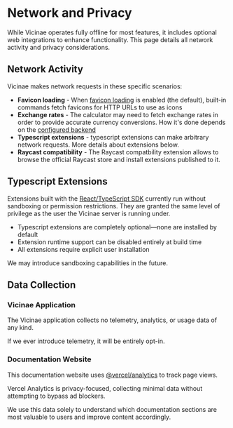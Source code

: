 # Network and Privacy

While Vicinae operates fully offline for most features, it includes optional web integrations to enhance functionality. This page details all network activity and privacy considerations.

## Network Activity

Vicinae makes network requests in these specific scenarios:

- **Favicon loading** - When [favicon loading](/favicon) is enabled (the default), built-in commands fetch favicons for HTTP URLs to use as icons
- **Exchange rates** - The calculator may need to fetch exchange rates in order to provide accurate currency conversions. How it's done depends on the [configured backend](/calculator#supported-backends)
- **Typescript extensions** - typescript extensions can make arbitrary network requests. More details about extensions below.
- **Raycast compatibility** - The Raycast compatbility extension allows to browse the official Raycast store and install extensions published to it.

## Typescript Extensions

Extensions built with the [React/TypeScript SDK](/extensions/introduction) currently run without sandboxing or permission restrictions. 
They are granted the same level of privilege as the user the Vicinae server is running under.

- Typescript extensions are completely optional—none are installed by default
- Extension runtime support can be disabled entirely at build time
- All extensions require explicit user installation

<Note>
We may introduce sandboxing capabilities in the future.
</Note>

## Data Collection 

### Vicinae Application

The Vicinae application collects no telemetry, analytics, or usage data of any kind.

<Note>
If we ever introduce telemetry, it will be entirely opt-in.
</Note>

### Documentation Website

This documentation website uses [@vercel/analytics](https://github.com/vercel/analytics#readme) to track page views. 

Vercel Analytics is privacy-focused, collecting minimal data without attempting to bypass ad blockers. 

We use this data solely to understand which documentation sections are most valuable to users and improve content accordingly.
